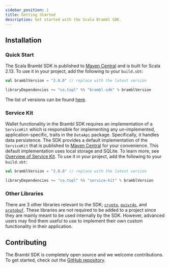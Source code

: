 ```yaml
---
sidebar_position: 1
title: Getting Started
description: Get started with the Scala Brambl SDK.
---
```



## Installation

### Quick Start

The Scala Brambl SDK is published to [Maven Central](https://search.maven.org/artifact/co.topl/brambl-sdk_2.13) and is
built for Scala 2.13. To use it in your project, add the following to your `build.sbt`:

```scala title="build.sbt"
val bramblVersion = "2.0.0" // replace with the latest version

libraryDependencies += "co.topl" %% "brambl-sdk" % bramblVersion
```

The list of versions can be found [here](https://central.sonatype.com/artifact/co.topl/brambl-sdk_2.13/versions).

### Service Kit

Wallet functionality in the Brambl SDK requires an implementation of a `ServiceKit` which is responsible for implementing
any un-implemented, application-specific, traits in
the <ScaladocLink path="co/topl/brambl/dataApi/index.html"><code>DataApi</code></ScaladocLink>
package. Specifically, it handles data persistence. The SDK provides a default implementation of
the <ScaladocLink path="co/topl/brambl/servicekit/index.html"><code>ServiceKit</code></ScaladocLink>
that is published to [Maven Central](https://search.maven.org/artifact/co.topl/service-kit_2.13) for your convenience.
This default implementation uses local storage and SQLite. To learn more, see [Overview of Service Kit](../service-kit/big-picture).
To use it in your project, add the following to your `build.sbt`:

```scala title="build.sbt"
val bramblVersion = "2.0.0" // replace with the latest version

libraryDependencies += "co.topl" %% "service-kit" % bramblVersion
```

### Other Libraries

There are 3 other libraries relevant to the SDK; [`crypto`](https://search.maven.org/artifact/co.topl/crypto_2.13),
[`quivr4s`](https://search.maven.org/artifact/co.topl/quivr4s_2.13),
and [`protobuf`](https://search.maven.org/artifact/co.topl/protobuf-fs2_2.13). These libraries are not required to be added
to a project since they are mainly meant to be used internally by the SDK. However, advanced users may find them useful
to use to implement their own custom functionality in their application.

## Contributing

The Brambl SDK is completely open source and we welcome contributions. To get started, check out
the [GitHub repository](https://github.com/Topl/BramblSc).